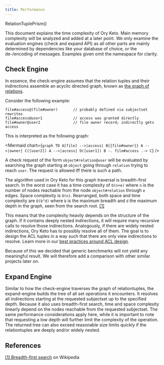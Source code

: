 ```yaml
---
title: Performance
---
```


RelationTuplePrism()

This document explains the time complexity of Ory Keto. Main memory complexity
will be analyzed and added at a later point. We only examine the evaluation
engines (check and expand API) as all other parts are mainly determined by
dependencies like your database of choice, or the de-/encoding of messages.
Examples given omit the namespace for clarity.

## Check Engine

In essence, the check-engine assumes that the relation tuples and their
indirections assemble an acyclic directed graph, known as
[the graph of relations](concepts/graph-of-relations).

Consider the following example:

```keto-relation-tuples
file#access@(file#owner)       // probably defined via subjectset rewrites
file#access@user1              // access was granted directly
file#owner@user2               // file owner record; indirectly gets access
```

This is interpreted as the following graph:

<Mermaid
  chart={`
graph TD
    A[file] -->|access| B{{file#owner}}
    A -->|owner| C([user2])
    A -->|access| D([user1])
    B -. file#access .-> C
`}
/>

A check request of the form `object#relation@user` will be evaluated by
searching the graph starting at `object` going through `relation` trying to
reach `user`. The request is allowed iff there is such a path.

The algorithm used in Ory Keto for this graph traversal is breadth-first search.
In the worst case it has a time complexity of `O(n+e)` where `n` is the number
of nodes reachable from the node `object#relation` through `e` edges. Space
complexity is `O(n)`. Rearranged, both space and time complexity are `O(b^d)`
where `b` is the maximum breadth and `d` the maximum depth in the graph, seen
from the search root. [[1]](#references)

This means that the complexity heavily depends on the structure of the graph. If
it contains deeply nested indirections, it will require many recursive calls to
resolve those indirections. Analogously, if there are widely nested
indirections, Ory Keto has to possibly resolve all of them. The goal is to
design the ACL tuples in a way such that there are only view indirections to
resolve. Learn more in our
[best practices around ACL design](./guides/access-control-list-design-best-practices.mdx).

Because of this we decided that generic benchmarks will not yield any meaningful
result. We will therefore add a comparison with other similar projects later on.

## Expand Engine

Similar to how the check-engine traverses the graph of relationtuples, the
expand-engine builds the tree of all set operations it encounters. It resolves
all indirections starting at the requested subjectset up to the specified depth.
Because it also uses breadth-first search, time and space complexity linearly
depend on the nodes reachable from the requested subjectset. The same
performance considerations apply here, while it is important to note that
requesting a low depth will further limit the complexity of the operation. The
returned tree can also exceed reasonable size limits quickly if the
relationtuples are deeply and/or widely nested.

## References

[[1] Breadth-first search](https://en.wikipedia.org/wiki/Breadth-first_search)
on Wikipedia
